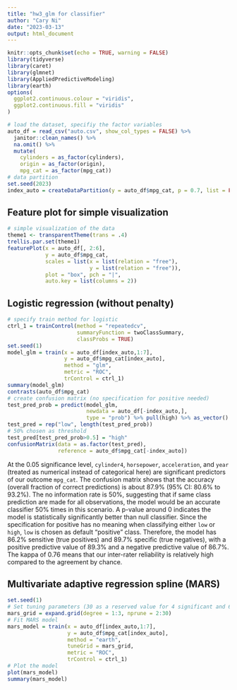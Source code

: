 ```yaml
---
title: "hw3_glm for classifier"
author: "Cary Ni"
date: "2023-03-13"
output: html_document
---
```


```r
knitr::opts_chunk$set(echo = TRUE, warning = FALSE)
library(tidyverse)
library(caret)
library(glmnet)
library(AppliedPredictiveModeling)
library(earth)
options(
  ggplot2.continuous.colour = "viridis",
  ggplot2.continuous.fill = "viridis"
)
```

```r
# load the dataset, specifiy the factor variables
auto_df = read_csv("auto.csv", show_col_types = FALSE) %>% 
  janitor::clean_names() %>% 
  na.omit() %>% 
  mutate(
    cylinders = as_factor(cylinders),
    origin = as_factor(origin),
    mpg_cat = as_factor(mpg_cat))
# data partition
set.seed(2023)
index_auto = createDataPartition(y = auto_df$mpg_cat, p = 0.7, list = FALSE)
```

## Feature plot for simple visualization 

```r
# simple visualization of the data
theme1 <- transparentTheme(trans = .4)
trellis.par.set(theme1)
featurePlot(x = auto_df[, 2:6],
            y = auto_df$mpg_cat, 
            scales = list(x = list(relation = "free"),
                          y = list(relation = "free")),
            plot = "box", pch = "|",
            auto.key = list(columns = 2))
```

## Logistic regression (without penalty)

```r
# specify train method for logistic
ctrl_1 = trainControl(method = "repeatedcv",
                      summaryFunction = twoClassSummary,
                      classProbs = TRUE)
set.seed(1)
model_glm = train(x = auto_df[index_auto,1:7],
                  y = auto_df$mpg_cat[index_auto],
                  method = "glm",
                  metric = "ROC",
                  trControl = ctrl_1)
summary(model_glm)
contrasts(auto_df$mpg_cat)
# create confusion matrix (no specification for positive needed)
test_pred_prob = predict(model_glm, 
                         newdata = auto_df[-index_auto,],
                         type = "prob") %>% pull(high) %>% as_vector()
test_pred = rep("low", length(test_pred_prob))
# 50% chosen as threshold
test_pred[test_pred_prob>0.5] = "high"
confusionMatrix(data = as.factor(test_pred),
                reference = auto_df$mpg_cat[-index_auto])

```

At the 0.05 significance level, `cylinder4`, `horsepower`, `acceleration`, and `year` (treated as numerical instead of categorical here) are significant predictors of our outcome `mpg_cat`. The confusion matrix shows that the accuracy (overall fraction of correct predictions) is about 87.9% (95% CI: 80.6% to 93.2%). The no information rate is 50%, suggesting that if same class prediction are made for all observations, the model would be an accurate classifier 50% times in this scenario. A p-value around 0 indicates the model is statistically significantly better than null classifier. Since the specification for positive has no meaning when classifying either `low` or `high`, `low` is chosen as default "positive" class. Therefore, the model has 86.2% sensitive (true positives) and 89.7% specific (true negatives), with a positive predictive value of 89.3% and a negative predictive value of 86.7%. The kappa of 0.76 means that our inter-rater reliability is relatively high compared to the agreement by chance.

## Multivariate adaptive regression spline (MARS)

```r
set.seed(1)
# Set tuning parameters (30 as a reserved value for 4 significant and 6 non-significant predictors)
mars_grid = expand.grid(degree = 1:3, nprune = 2:30)
# Fit MARS model
mars_model = train(x = auto_df[index_auto,1:7],
                   y = auto_df$mpg_cat[index_auto], 
                   method = "earth",
                   tuneGrid = mars_grid,
                   metric = "ROC",
                   trControl = ctrl_1)
# Plot the model
plot(mars_model)
summary(mars_model)
```

